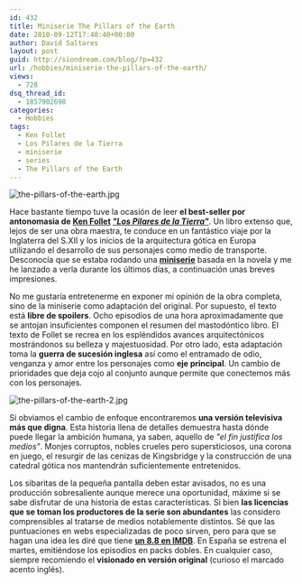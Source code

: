```yaml
---
id: 432
title: Miniserie The Pillars of the Earth
date: 2010-09-12T17:40:40+00:00
author: David Saltares
layout: post
guid: http://siondream.com/blog/?p=432
url: /hobbies/miniserie-the-pillars-of-the-earth/
views:
  - 728
dsq_thread_id:
  - 1857902698
categories:
  - Hobbies
tags:
  - Ken Follet
  - Los Pilares de la Tierra
  - miniserie
  - series
  - The Pillars of the Earth
---
```


![the-pillars-of-the-earth.jpg](/img/wp/the-pillars-of-the-earth.jpg)

Hace bastante tiempo tuve la ocasión de leer **el best-seller por antonomasia de [Ken Follet](http://es.wikipedia.org/wiki/Ken_Follett) [*"Los Pilares de la Tierra"*](http://es.wikipedia.org/wiki/Los_pilares_de_la_Tierra)**. Un libro extenso que, lejos de ser una obra maestra, te conduce en un fantástico viaje por la Inglaterra del S.XII y los inicios de la arquitectura gótica en Europa utilizando el desarrollo de sus personajes como medio de transporte. Desconocía que se estaba rodando una **[miniserie](http://en.wikipedia.org/wiki/The_Pillars_of_the_Earth_%28TV_miniseries%29)** basada en la novela y me he lanzado a verla durante los últimos días, a continuación unas breves impresiones.

No me gustaría entretenerme en exponer mi opinión de la obra completa, sino de la miniserie como adaptación del original. Por supuesto, el texto está **libre de spoilers**. Ocho episodios de una hora aproximadamente que se antojan insuficientes componen el resumen del mastodóntico libro. El texto de Follet se recrea en los espléndidos avances arquitectónicos mostrándonos su belleza y majestuosidad. Por otro lado, esta adaptación toma la **guerra de sucesión inglesa** así como el entramado de odio, venganza y amor entre los personajes como **eje principal**. Un cambio de prioridades que deja cojo al conjunto aunque permite que conectemos más con los personajes.

![the-pillars-of-the-earth-2.jpg](/img/wp/the-pillars-of-the-earth-2.jpg)

Si obviamos el cambio de enfoque encontraremos **una versión televisiva más que digna**. Esta historia llena de detalles demuestra hasta dónde puede llegar la ambición humana, ya saben, aquello de *"el fin justifica los medios"*. Monjes corruptos, nobles crueles pero supersticiosos, una corona en juego, el resurgir de las cenizas de Kingsbridge y la construcción de una catedral gótica nos mantendrán suficientemente entretenidos.

Los sibaritas de la pequeña pantalla deben estar avisados, no es una producción sobresaliente aunque merece una oportunidad, máxime si se sabe disfrutar de una historia de estas características. Si bien **las licencias que se toman los productores de la serie son abundantes** las considero comprensibles al tratarse de medios notablemente distintos. Sé que las puntuaciones en webs especializadas de poco sirven, pero para que se hagan una idea les diré que tiene [**un 8.8 en IMDB**](http://www.imdb.com/title/tt1453159/). En España se estrena el martes, emitiéndose los episodios en packs dobles. En cualquier caso, siempre recomiendo el **visionado en versión original** (curioso el marcado acento inglés).